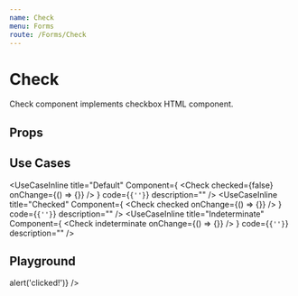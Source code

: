 ```yaml
---
name: Check
menu: Forms
route: /Forms/Check
---
```



# Check

Check component implements checkbox HTML component.

## Props
<Props of={CheckPropsComponent} />

## Use Cases
<UseCaseInline
  title="Default"
  Component={
    <Check checked={false} onChange={() => {}} />
  }
  code={<code>{'<Check checked={false} />'}</code>}
  description=""
/>
<UseCaseInline
  title="Checked"
  Component={
    <Check checked onChange={() => {}} />
  }
  code={<code>{'<Check checked />'}</code>}
  description=""
/>
<UseCaseInline
  title="Indeterminate"
  Component={
    <Check indeterminate onChange={() => {}} />
  }
  code={<code>{'<Check indeterminate />'}</code>}
  description=""
/>

## Playground

<Playground>
  <Check indeterminate={false} checked={true} onChange={() => alert('clicked!')} />
</Playground>
